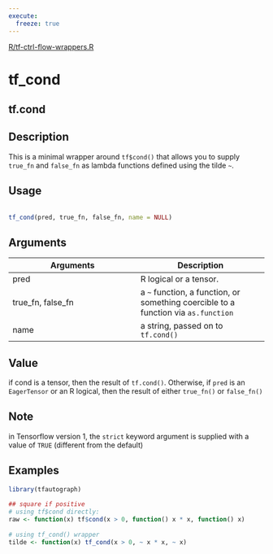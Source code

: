 ```yaml
---
execute:
  freeze: true
---
```


[R/tf-ctrl-flow-wrappers.R](https://github.com/t-kalinowski/tfautograph//blob/main/R/tf-ctrl-flow-wrappers.R#L29) 

# tf_cond

## tf.cond

## Description
 This is a minimal wrapper around `tf$cond()` that allows you to supply `true_fn` and `false_fn` as lambda functions defined using the tilde `~`. 


## Usage
```r
 
tf_cond(pred, true_fn, false_fn, name = NULL) 
```

## Arguments
|Arguments|Description|
|---|---|
| pred | R logical or a tensor. |
| true_fn, false_fn | a `~` function, a function, or something coercible to a function via `as.function` |
| name | a string, passed on to `tf.cond()` |



## Value
 if cond is a tensor, then the result of `tf.cond()`. Otherwise, if `pred` is an `EagerTensor` or an R logical, then the result of either `true_fn()` or `false_fn()` 

## Note
 in Tensorflow version 1, the `strict` keyword argument is supplied with a value of `TRUE` (different from the default) 

## Examples
```r
library(tfautograph)
 
## square if positive 
# using tf$cond directly: 
raw <- function(x) tf$cond(x > 0, function() x * x, function() x) 
 
# using tf_cond() wrapper 
tilde <- function(x) tf_cond(x > 0, ~ x * x, ~ x) 
 
```


